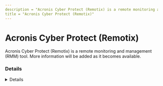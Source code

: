 ```yaml
---
description = "Acronis Cyber Protect (Remotix) is a remote monitoring and management (RMM) tool. More information will be added as it becomes available."
title = "Acronis Cyber Protect (Remotix)"
---
```




# Acronis Cyber Protect (Remotix)

Acronis Cyber Protect (Remotix) is a remote monitoring and management (RMM) tool. More information will be added as it becomes available.

### Details
<Details author={""}
         category={""}
         created={""}
         website={""}
         lastModified={"2024-02-26"}
         privileges={""}
         free={ false }
         verification={ false }
/>

#### Installation Paths
<Card code={ ["AcronisCyberProtectConnectQuickAssist*.exe", "AcronisCyberProtectConnectAgent.exe"] }/>

#### Supported OS
<Badges color="warning" badges={ ["Windows"] }/>




### Forensic Artifacts




#### Network Artifacts
<EuiSpacer size="xl"/>
<NetworkArtifactsTable data={ [{"Description": "Known remote domains", "Domains": ["cloud.acronis.com", "agents*-cloud.acronis.com", "gw.remotix.com", "connect.acronis.com"], "Ports": []}] }/>




### Detections
- Detects potential network activity of Acronis Cyber Protect (Remotix) RMM tool
  - [Sigma Rule](https://github.com/magicsword-io/LOLRMM/blob/main/detections/sigma/acronis_cyber_protect__remotix__network_sigma.yml)
- Detects potential processes activity of Acronis Cyber Protect (Remotix) RMM tool
  - [Sigma Rule](https://github.com/magicsword-io/LOLRMM/blob/main/detections/sigma/acronis_cyber_protect__remotix__processes_sigma.yml)

### References
- [https://kb.acronis.com/content/47189](https://kb.acronis.com/content/47189)

